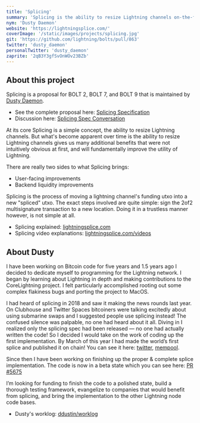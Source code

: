 ```yaml
---
title: 'Splicing'
summary: 'Splicing is the ability to resize Lightning channels on-the-fly, giving users of the Lightning Network many additional benefits that were not intuitively obvious at first.'
nym: 'Dusty Daemon'
website: 'https://lightningsplice.com/'
coverImage: '/static/images/projects/splicing.jpg'
git: 'https://github.com/lightning/bolts/pull/863'
twitter: 'dusty_daemon'
personalTwitter: 'dusty_daemon'
zaprite: '2qB3Y3gfSvOnWOv23BZb'
---
```


## About this project

Splicing is a proposal for BOLT 2, BOLT 7, and BOLT 9 that is maintained by
[Dusty Daemon](https://lightningsplice.com/dusty_daemon.html).

- See the complete proposal here: [Splicing Specification](https://github.com/lightning/bolts/pull/863/files)
- Discussion here: [Splicing Spec Conversation](https://github.com/lightning/bolts/pull/863)

At its core Splicing is a simple concept, the ability to resize Lightning
channels. But what's become apparent over time is the ability to resize
Lightning channels gives us many additional benefits that were not intuitively
obvious at first, and will fundamentally improve the utility of Lightning.

There are really two sides to what Splicing brings:

- User-facing improvements
- Backend liquidity improvements

Splicing is the process of moving a lightning channel's funding utxo into a new
"spliced" utxo. The exact steps involved are quite simple: sign the 2of2
multisignature transaction to a new location. Doing it in a trustless manner
however, is not simple at all.

- Splicing explained: [lightningsplice.com](https://lightningsplice.com/splicing_explained.html)
- Splicing video explanations: [lightningsplice.com/videos](https://lightningsplice.com/splicing_videos.html)

## About Dusty

I have been working on Bitcoin code for five years and 1.5 years ago I decided
to dedicate myself to programming for the Lightning network. I began by learning
about Lightning in depth and making contributions to the CoreLightning project.
I felt particularly accomplished rooting out some complex flakiness bugs and
porting the project to MacOS.

I had heard of splicing in 2018 and saw it making the news rounds last year. On
Clubhouse and Twitter Spaces bitcoiners were talking excitedly about using
submarine swaps and I suggested people use splicing instead! The confused
silence was palpable, no one had heard about it all. Diving in I realized only
the splicing spec had been released — no one had actually written the code! So I
decided I would take on the work of coding up the first implementation. By March
of this year I had made the world’s first splice and published it on chain! You
can see it here:
[twitter](https://twitter.com/dusty_daemon/status/1522413475909316610),
[mempool](https://mempool.space/tx/c143bbd3f983e7d07bbccf571352c2432c8e97a543d26a6962582021ec788804).

Since then I have been working on finishing up the proper & complete splice
implementation. The code is now in a beta state which you can see here:
[PR #5675](https://github.com/ElementsProject/lightning/pull/5675)

I’m looking for funding to finish the code to a polished state, build a thorough
testing framework, evangelize to companies that would benefit from splicing, and
bring the implementation to the other Lightning node code bases.

- Dusty's worklog: [ddustin/worklog](https://github.com/ddustin/worklog)
